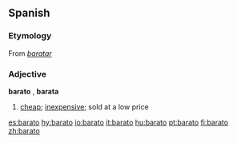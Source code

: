 ==Spanish==
===Etymology===
From ''[[baratar]]''

=== Adjective ===
'''barato''' {{m}}, '''barata''' {{f}}

# [[cheap]]; [[inexpensive]]; sold at a low price

[[es:barato]]
[[hy:barato]]
[[io:barato]]
[[it:barato]]
[[hu:barato]]
[[pt:barato]]
[[fi:barato]]
[[zh:barato]]